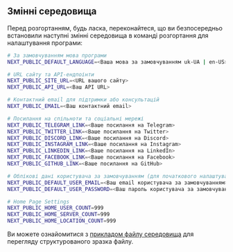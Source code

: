 ## Змінні середовища

Перед розгортанням, будь ласка, переконайтеся, що ви безпосередньо встановили наступні змінні середовища в команді розгортання для налаштування програми:

```bash
# За замовчуванням мова програми
NEXT_PUBLIC_DEFAULT_LANGUAGE=<Ваша мова за замовчуванням uk-UA | en-US>

# URL сайту та API-ендпоінти
NEXT_PUBLIC_SITE_URL=<URL вашого сайту>
NEXT_PUBLIC_API_URL=<Ваш API URL>

# Контактний email для підтримки або консультацій
NEXT_PUBLIC_EMAIL=<Ваш контактний email>

# Посилання на спільноти та соціальні мережі
NEXT_PUBLIC_TELEGRAM_LINK=<Ваше посилання на Telegram>
NEXT_PUBLIC_TWITTER_LINK=<Ваше посилання на Twitter>
NEXT_PUBLIC_DISCORD_LINK=<Ваше посилання на Discord>
NEXT_PUBLIC_INSTAGRAM_LINK=<Ваше посилання на Instagram>
NEXT_PUBLIC_LINKEDIN_LINK=<Ваше посилання на LinkedIn>
NEXT_PUBLIC_FACEBOOK_LINK=<Ваше посилання на Facebook>
NEXT_PUBLIC_GITHUB_LINK=<Ваше посилання на GitHub>

# Облікові дані користувача за замовчуванням (для початкового налаштування або тестування)
NEXT_PUBLIC_DEFAULT_USER_EMAIL=<Ваш email користувача за замовчуванням>
NEXT_PUBLIC_DEFAULT_USER_PASSWORD=<Ваш пароль користувача за замовчуванням>

# Home Page Settings
NEXT_PUBLIC_HOME_USER_COUNT=999
NEXT_PUBLIC_HOME_SERVER_COUNT=999
NEXT_PUBLIC_HOME_LOCATION_COUNT=999
```

Ви можете ознайомитися з [прикладом файлу середовища](https://github.com/perfect-panel/ppanel-web/blob/main/apps/user/.env.template) для перегляду структурованого зразка файлу.



<Giscus />
